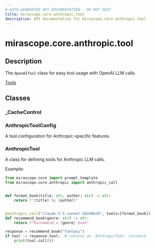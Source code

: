 ```yaml
---
# AUTO-GENERATED API DOCUMENTATION - DO NOT EDIT
title: mirascope.core.anthropic.tool
description: API documentation for mirascope.core.anthropic.tool
---
```


# mirascope.core.anthropic.tool

<ApiType type="Module" />

## Description

The `OpenAITool` class for easy tool usage with OpenAI LLM calls.

<Info title="Usage">

[Tools](/docs/mirascope/learn/tools)

</Info>

## Classes

### _CacheControl


### AnthropicToolConfig

A tool configuration for Anthropic-specific features.

### AnthropicTool

A class for defining tools for Anthropic LLM calls.

Example:

```python
from mirascope.core import prompt_template
from mirascope.core.anthropic import anthropic_call


def format_book(title: str, author: str) -> str:
    return f"{title} by {author}"


@anthropic_call("claude-3-5-sonnet-20240620", tools=[format_book])
def recommend_book(genre: str) -> str:
    return f"Recommend a {genre} book"

response = recommend_book("fantasy")
if tool := response.tool:  # returns an `AnthropicTool` instance
    print(tool.call())
```


